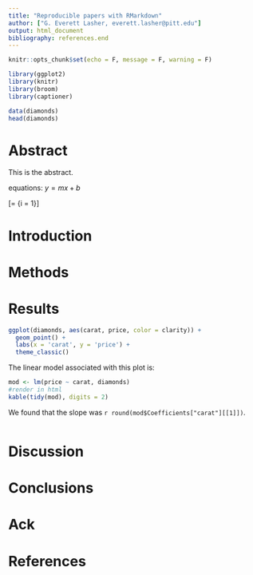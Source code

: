 ```yaml
---
title: "Reproducible papers with RMarkdown"
author: ["G. Everett Lasher, everett.lasher@pitt.edu"]
output: html_document
bibliography: references.end
---
```


```r
knitr::opts_chunk$set(echo = F, message = F, warning = F)

library(ggplot2)
library(knitr)
library(broom)
library(captioner)
```


```r

data(diamonds)
head(diamonds)

```



# Abstract

This is the abstract. 

equations: $y = mx +b$

\[\sum = {i = 1}\]

# Introduction


# Methods


# Results

```r
ggplot(diamonds, aes(carat, price, color = clarity)) +
  geom_point() +
  labs(x = 'carat', y = 'price') +
  theme_classic()
```

The linear model associated with this plot is:
```r
mod <- lm(price ~ carat, diamonds)
#render in html
kable(tidy(mod), digits = 2)
```
We found that the slope was `r round(mod$Coefficients["carat"][[1]])`.
```r

```

# Discussion


# Conclusions


# Ack


# References